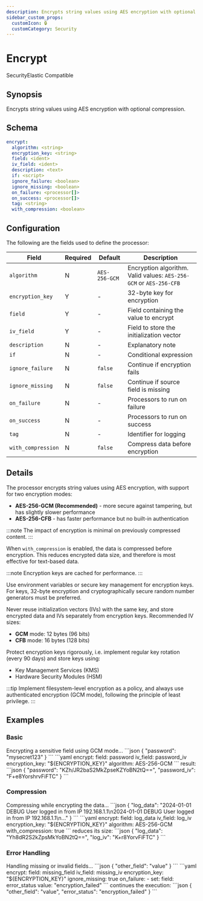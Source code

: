 ```yaml
---
description: Encrypts string values using AES encryption with optional compression
sidebar_custom_props: 
  customIcon: 🔒
  customCategory: Security
---
```


# Encrypt

<span className="theme-doc-version-badge badge badge--primary">Security</span><span className="theme-doc-version-badge badge badge--secondary">Elastic Compatible</span>

## Synopsis

Encrypts string values using AES encryption with optional compression.

## Schema

```yaml {3-5}
encrypt:
  algorithm: <string>
  encryption_key: <string>
  field: <ident>
  iv_field: <ident>
  description: <text>
  if: <script>
  ignore_failure: <boolean>
  ignore_missing: <boolean>
  on_failure: <processor[]>
  on_success: <processor[]>
  tag: <string>
  with_compression: <boolean>
```

## Configuration

The following are the fields used to define the processor:

|Field|Required|Default|Description|
|---|---|---|---|
|`algorithm`|N|`AES-256-GCM`|Encryption algorithm. Valid values: `AES-256-GCM` or `AES-256-CFB`|
|`encryption_key`|Y|-|32-byte key for encryption|
|`field`|Y|-|Field containing the value to encrypt|
|`iv_field`|Y|-|Field to store the initialization vector|
|`description`|N|-|Explanatory note|
|`if`|N|-|Conditional expression|
|`ignore_failure`|N|`false`|Continue if encryption fails|
|`ignore_missing`|N|`false`|Continue if source field is missing|
|`on_failure`|N|-|Processors to run on failure|
|`on_success`|N|-|Processors to run on success|
|`tag`|N|-|Identifier for logging|
|`with_compression`|N|`false`|Compress data before encryption|

## Details

The processor encrypts string values using AES encryption, with support for two encryption modes:

- **AES-256-GCM (Recommended)** - more secure against tampering, but has slightly slower performance
- **AES-256-CFB** - has faster performance but no built-in authentication

:::note
The impact of encryption is minimal on previously compressed content.
:::

When `with_compression` is enabled, the data is compressed before encryption. This reduces encrypted data size, and therefore is most effective for text-based data.

:::note
Encryption keys are cached for performance.
:::

Use environment variables or secure key management for encryption keys. For keys, 32-byte encryption and cryptographically secure random number generators must be preferred.

Never reuse initialization vectors (IVs) with the same key, and store encrypted data and IVs separately from encryption keys. Recommended IV sizes:

* **GCM** mode: 12 bytes (96 bits)
* **CFB** mode: 16 bytes (128 bits)

Protect encryption keys rigorously, i.e. implement regular key rotation (every 90 days) and store keys using:

* Key Management Services (KMS)
* Hardware Security Modules (HSM)

:::tip
Implement filesystem-level encryption as a policy, and always use authenticated encryption (GCM mode), following the principle of least privilege.
:::

## Examples

### Basic

<ExampleGrid>
  <CommentCol>
    Encrypting a sensitive field using GCM mode...
  </CommentCol>
  <CodeCol>
    ```json
    {
      "password": "mysecret123"
    }
    ```
    ```yaml
    encrypt:
      field: password
      iv_field: password_iv
      encryption_key: "${ENCRYPTION_KEY}"
      algorithm: AES-256-GCM
    ```
  </CodeCol>
  <CommentCol>
    result:
  </CommentCol>
  <CodeCol>
    ```json
    {
      "password": "KZh/JR2baS2MkZpseKZYoBN2tQ==",
      "password_iv": "F+e8YorshrvFiFTC"
    }
    ```
  </CodeCol>
</ExampleGrid>

### Compression

<ExampleGrid>
  <CommentCol>
    Compressing while encrypting the data...
  </CommentCol>
  <CodeCol>
    ```json
    {
      "log_data": "2024-01-01 DEBUG User logged in from IP 192.168.1.1\n2024-01-01 DEBUG User logged in from IP 192.168.1.1\n..."
    }
    ```
    ```yaml
    encrypt:
      field: log_data
      iv_field: log_iv
      encryption_key: "${ENCRYPTION_KEY}"
      algorithm: AES-256-GCM
      with_compression: true
    ```
  </CodeCol>
  <CommentCol>
    reduces its size:
  </CommentCol>
  <CodeCol>
    ```json
    {
      "log_data": "Yh8dR2S2kZpsMkYoBN2tQ==",
      "log_iv": "K+r8YorvFiFTC"
    }
    ```
  </CodeCol>
</ExampleGrid>

### Error Handling

<ExampleGrid>
  <CommentCol>
    Handling missing or invalid fields...
  </CommentCol>
  <CodeCol>
    ```json
    {
      "other_field": "value"
    }
    ```
    ```yaml
    encrypt:
      field: missing_field
      iv_field: missing_iv
      encryption_key: "${ENCRYPTION_KEY}"
      ignore_missing: true
      on_failure:
        - set:
          field: error_status
          value: "encryption_failed"
    ```
  </CodeCol>
  <CommentCol>
    continues the execution:
  </CommentCol>
  <CodeCol>
    ```json
    {
      "other_field": "value",
      "error_status": "encryption_failed"
    }
    ```
  </CodeCol>
</ExampleGrid>
